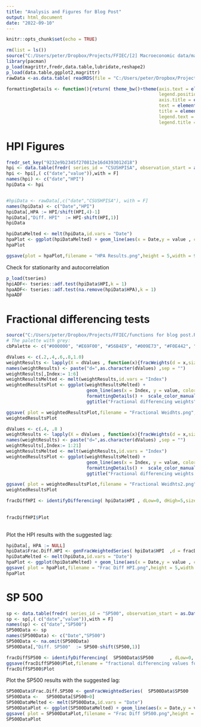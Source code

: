 ```yaml
---
title: "Analysis and Figures for Blog Post"
output: html_document
date: "2022-09-10"
---
```


```r
knitr::opts_chunk$set(echo = TRUE)
```

```r
rm(list = ls())
source("C:/Users/peter/Dropbox/Projects/FFIEC/[2] Macroeconomic data/macro_functions.R")
library(pacman)
p_load(magrittr,fredr,data.table,lubridate,reshape2)
p_load(data.table,ggplot2,magrittr)
rawData <-as.data.table( readRDS(file = "C:/Users/peter/Dropbox/Projects/FFIEC/[2] Macroeconomic data/untransformedMacro.RDS"))

formattingDetails <- function(){return( theme_bw()+theme(axis.text = element_text(size = 13),
                                                         legend.position = "bottom",
                                                         axis.title = element_text(size = 16 ),
                                                         text = element_text(family = "sans"), 
                                                         title = element_text(size = 20),
                                                         legend.text = element_text(size = 13),
                                                         legend.title = element_blank())      )}
```

# HPI Figures

```r
fredr_set_key("9232e9b2345f270812e16d4393012d18")
hpi <- data.table(fredr( series_id = "CSUSHPISA", observation_start = as.Date("1990-01-01"), observation_end = as.Date("2022-01-01"),frequency = "m"  ))
hpi <- hpi[,( c("date","value")),with = F]
names(hpi) <- c("date","HPI")
hpiData <- hpi


#hpiData <- rawData[,c("date","CSUSHPISA"), with = F]
names(hpiData) <- c("Date","HPI")
hpiData[,HPA := HPI/shift(HPI,4)-1]
hpiData[,"Diff. HPI"  := HPI-shift(HPI,1)]
hpiData
```

```r
hpiDataMelted <- melt(hpiData,id.vars = "Date") 
hpaPlot <- ggplot(hpiDataMelted) + geom_line(aes(x = Date,y = value , color = variable  ))+formattingDetails() + facet_grid(  variable~.,scales = "free_y"  )+  scale_color_manual(values=c("#000000", "#1c8f02", "#0031ff")) + ggtitle("Comparison of HPI to Percentage Change in HPI")
hpaPlot
```

```r
ggsave(plot = hpaPlot,filename = "HPA Results.png",height = 5,width = 9)
```

 
Check for stationarity and autocorrelation

```r
p_load(tseries)
hpiADF<- tseries::adf.test(hpiData$HPI,k = 1)
hpaADF<- tseries::adf.test(na.remove(hpiData$HPA),k = 1)
hpaADF
```

# Fractional differencing tests

```r
source("C:/Users/peter/Dropbox/Projects/FFIEC/functions for blog post.R")
# The palette with grey:
cbPalette <- c("#000000", "#E69F00", "#56B4E9", "#009E73", "#F0E442", "#0072B2", "#D55E00", "#CC79A7")

dValues <- c(.2,.4,.6,.8,1.0)
weightResults <- lapply(X = dValues , function(x){fracWeights(d = x,size = 5)}) %>% as.data.table
names(weightResults) <- paste("d=",as.character(dValues) ,sep = "") 
weightResults[,Index:= 1:6]
weightResultsMelted <- melt(weightResults,id.vars = "Index")
weightedResultsPlot <- ggplot(weightResultsMelted) + 
                              geom_line(aes(x = Index, y = value, color = variable))+ scale_fill_manual(values=cbPalette) + theme(axis.text.y = element_blank())+
                              formattingDetails() +  scale_color_manual(values=c("#999999", "#E69F00", "#56B4E9", "#009E73", "#F0E442", "#0072B2", "#D55E00", "#CC79A7"))+
                              ggtitle("Fractional differencing weights")

ggsave( plot = weightedResultsPlot,filename = "Fractional Weidhts.png",height = 5,width = 9 )
weightedResultsPlot
```

```r
dValues <- c(.4, .8 )
weightResults <- lapply(X = dValues , function(x){fracWeights(d = x,size = 20)}) %>% as.data.table
names(weightResults) <- paste("d=",as.character(dValues) ,sep = "") 
weightResults[,Index:= 1:21]
weightResultsMelted <- melt(weightResults,id.vars = "Index")
weightedResultsPlot <- ggplot(weightResultsMelted) + 
                              geom_line(aes(x = Index, y = value, color = variable))+ scale_fill_manual(values=cbPalette) + theme(axis.text.y = element_blank())+
                              formattingDetails() +  scale_color_manual(values=c("#999999", "#E69F00", "#56B4E9", "#009E73", "#F0E442", "#0072B2", "#D55E00", "#CC79A7"))+
                              ggtitle("Fractional differencing weights over 20 time-periods")

ggsave( plot = weightedResultsPlot,filename = "Fractional Weidhts2.png",height = 5,width = 9 )
weightedResultsPlot
```

```r
 
fracDiffHPI <- identifyDifferencing( hpiData$HPI , dLow=0, dHigh=5,size = 20,steps = 1000, threshold = 1e-5)
  
  
fracDiffHPI$Plot
  
```

Plot the HPI results with the suggested lag:

```r
hpiData[, HPA := NULL]
hpiData$Frac.Diff.HPI <- genFracWeightedSeries( hpiData$HPI  ,d = fracDiffHPI$d,threshold = 1e-5,size = 20)
hpiDataMelted <- melt(hpiData,id.vars = "Date") 
hpaPlot <- ggplot(hpiDataMelted) + geom_line(aes(x = Date,y = value , color = variable  ))+formattingDetails() + facet_grid(  variable~.,scales = "free_y"  )+  scale_color_manual(values=c("#999999", "#E69F00", "#56B4E9", "#009E73", "#F0E442", "#0072B2", "#D55E00", "#CC79A7")) + ggtitle("Comparison of HPI to Percentage Change in HPI")
ggsave( plot = hpaPlot,filename = "Frac Diff HPI.png",height = 5,width = 9 )
hpaPlot 
```

#  SP 500




```r


sp <- data.table(fredr( series_id = "SP500", observation_start = as.Date("1990-01-01"), observation_end = as.Date("2022-01-01"),frequency = "d" ))
sp <- sp[,( c("date","value")),with = F]
names(sp) <- c("date","SP500")
SP500Data <- sp
names(SP500Data) <- c("Date","SP500") 
SP500Data <- na.omit(SP500Data)
SP500Data[,"Diff. SP500"  := SP500-shift(SP500,1)]
```
 


```r
fracDiffSP500 <- identifyDifferencing(  SP500Data$SP500      , dLow=0, dHigh=1,size = 20,steps = 100 , threshold = 1e-5,pThreshold = .02)
ggsave(fracDiffSP500$Plot,filename = "fractional differencing values for sp500.png",height = 5, width = 9)
fracDiffSP500$Plot
```

Plot the SP500 results with the suggested lag:

```r


SP500Data$Frac.Diff.SP500 <- genFracWeightedSeries(  SP500Data$SP500   ,d = fracDiffSP500$d,threshold = 1e-5,size = 20)
SP500Data <-   SP500Data[SP500>0] 
SP500DataMelted <- melt(SP500Data,id.vars = "Date") 
SP500DataPlot <- ggplot(SP500DataMelted) + geom_line(aes(x = Date,y = value , color = variable  ))+formattingDetails() + facet_grid(  variable~.,scales = "free_y"  )+  scale_color_manual(values=c("#999999", "#E69F00", "#56B4E9", "#009E73", "#F0E442", "#0072B2", "#D55E0 0", "#CC79A7")) + ggtitle("Comparison of SP500 to Percentage Change in SP500")
ggsave( plot = SP500DataPlot,filename = "Frac Diff SP500.png",height = 5,width = 9 )
SP500DataPlot 
```

```r

```

 

